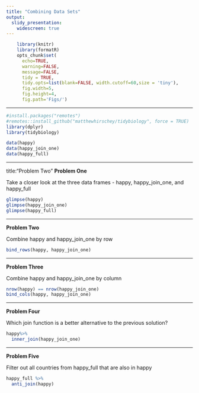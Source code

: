 ```yaml
---
title: "Combining Data Sets"
output:
  slidy_presentation:
    widescreen: true
---
```

```r
    library(knitr)
    library(formatR)
    opts_chunk$set(
      echo=TRUE,
      warning=FALSE,
      message=FALSE,
      tidy = TRUE,
      tidy.opts=list(blank=FALSE, width.cutoff=60,size = 'tiny'),
      fig.width=5, 
      fig.height=4, 
      fig.path='Figs/')
```
***

```r
#install.packages("remotes")
#remotes::install_github("matthewhirschey/tidybiology", force = TRUE)
library(dplyr)
library(tidybiology)

data(happy)
data(happy_join_one)
data(happy_full)
```
***
title:"Problem Two"
**Problem One**

Take a closer look at the three data frames - happy, happy_join_one, and happy_full

```r
glimpse(happy)
glimpse(happy_join_one)
glimpse(happy_full)
```
***
**Problem Two**

Combine happy and happy_join_one by row

```r
bind_rows(happy, happy_join_one)
```
***
**Problem Three**

Combine happy and happy_join_one by column

```r
nrow(happy) == nrow(happy_join_one)
bind_cols(happy, happy_join_one)
```
***
**Problem Four**

Which join function is a better alternative to the previous solution?

```r
happy%>%
  inner_join(happy_join_one)
```
***
**Problem Five**

Filter out all countries from happy_full that are also in happy

```r
happy_full %>%
  anti_join(happy)
```